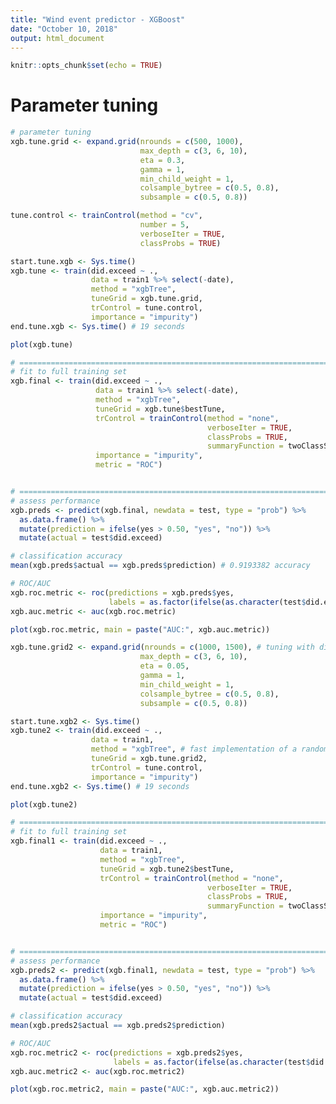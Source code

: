 ```yaml
---
title: "Wind event predictor - XGBoost"
date: "October 10, 2018"
output: html_document
---
```


```r
knitr::opts_chunk$set(echo = TRUE)
```

# Parameter tuning

```r
# parameter tuning
xgb.tune.grid <- expand.grid(nrounds = c(500, 1000),
                             max_depth = c(3, 6, 10),
                             eta = 0.3,
                             gamma = 1,
                             min_child_weight = 1, 
                             colsample_bytree = c(0.5, 0.8),
                             subsample = c(0.5, 0.8))

tune.control <- trainControl(method = "cv", 
                             number = 5,
                             verboseIter = TRUE,
                             classProbs = TRUE)

start.tune.xgb <- Sys.time()
xgb.tune <- train(did.exceed ~ ., 
                  data = train1 %>% select(-date), 
                  method = "xgbTree",
                  tuneGrid = xgb.tune.grid,
                  trControl = tune.control,
                  importance = "impurity")
end.tune.xgb <- Sys.time() # 19 seconds

plot(xgb.tune)

# =======================================================================
# fit to full training set
xgb.final <- train(did.exceed ~ ., 
                   data = train1 %>% select(-date), 
                   method = "xgbTree",
                   tuneGrid = xgb.tune$bestTune,
                   trControl = trainControl(method = "none",
                                            verboseIter = TRUE,
                                            classProbs = TRUE,
                                            summaryFunction = twoClassSummary),
                   importance = "impurity",
                   metric = "ROC")


# =======================================================================
# assess performance
xgb.preds <- predict(xgb.final, newdata = test, type = "prob") %>%
  as.data.frame() %>%
  mutate(prediction = ifelse(yes > 0.50, "yes", "no")) %>%
  mutate(actual = test$did.exceed)

# classification accuracy
mean(xgb.preds$actual == xgb.preds$prediction) # 0.9193382 accuracy

# ROC/AUC
xgb.roc.metric <- roc(predictions = xgb.preds$yes,
                      labels = as.factor(ifelse(as.character(test$did.exceed) == "yes", 1, 0)))
xgb.auc.metric <- auc(xgb.roc.metric)

plot(xgb.roc.metric, main = paste("AUC:", xgb.auc.metric))
```

```r
xgb.tune.grid2 <- expand.grid(nrounds = c(1000, 1500), # tuning with different nrounds + eta (shrinkage)
                             max_depth = c(3, 6, 10),
                             eta = 0.05,
                             gamma = 1,
                             min_child_weight = 1, 
                             colsample_bytree = c(0.5, 0.8),
                             subsample = c(0.5, 0.8))

start.tune.xgb2 <- Sys.time()
xgb.tune2 <- train(did.exceed ~ ., 
                  data = train1, 
                  method = "xgbTree", # fast implementation of a random forest: ranger, e1071 need to be installed
                  tuneGrid = xgb.tune.grid2,
                  trControl = tune.control,
                  importance = "impurity")
end.tune.xgb2 <- Sys.time() # 19 seconds

plot(xgb.tune2)

# =======================================================================
# fit to full training set
xgb.final1 <- train(did.exceed ~ ., 
                    data = train1, 
                    method = "xgbTree",
                    tuneGrid = xgb.tune2$bestTune,
                    trControl = trainControl(method = "none",
                                            verboseIter = TRUE,
                                            classProbs = TRUE,
                                            summaryFunction = twoClassSummary),
                    importance = "impurity",
                    metric = "ROC")


# =======================================================================
# assess performance
xgb.preds2 <- predict(xgb.final1, newdata = test, type = "prob") %>%
  as.data.frame() %>%
  mutate(prediction = ifelse(yes > 0.50, "yes", "no")) %>%
  mutate(actual = test$did.exceed)

# classification accuracy
mean(xgb.preds2$actual == xgb.preds2$prediction)

# ROC/AUC
xgb.roc.metric2 <- roc(predictions = xgb.preds2$yes,
                       labels = as.factor(ifelse(as.character(test$did.exceed) == "yes", 1, 0)))
xgb.auc.metric2 <- auc(xgb.roc.metric2)

plot(xgb.roc.metric2, main = paste("AUC:", xgb.auc.metric2))
```

